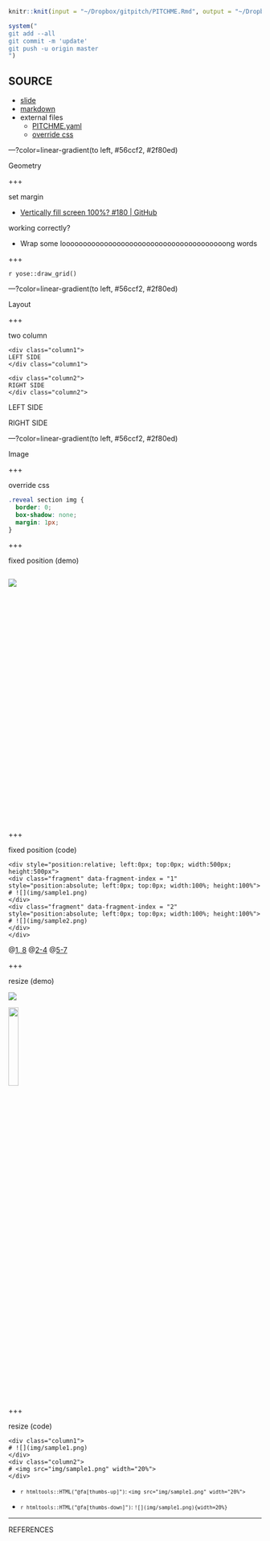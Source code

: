 ```r
knitr::knit(input = "~/Dropbox/gitpitch/PITCHME.Rmd", output = "~/Dropbox/gitpitch/PITCHME.md")

system("
git add --all
git commit -m 'update'
git push -u origin master
")
```

## SOURCE

- [slide](https://gitpitch.com/KeachMurakami/gitpitch_materials#/)
- [markdown](https://github.com/KeachMurakami/gitpitch_materials/blob/master/PITCHME.md)
- external files
    - [PITCHME.yaml](https://github.com/KeachMurakami/gitpitch_materials/blob/master/PITCHME.yaml)
    - [override css](https://github.com/KeachMurakami/gitpitch_materials/blob/master/css/PITCHME.css)

---?color=linear-gradient(to left, #56ccf2, #2f80ed)
<!-- .slide: class="center" -->

Geometry

+++


set margin

- [Vertically fill screen 100%? #180 | GitHub](https://github.com/hakimel/reveal.js/issues/180)

working correctly?

- Wrap some looooooooooooooooooooooooooooooooooooooong words

+++

`r yose::draw_grid()`



---?color=linear-gradient(to left, #56ccf2, #2f80ed)
<!-- .slide: class="center" -->

Layout

+++

two column

```
<div class="column1">
LEFT SIDE
</div class="column1">

<div class="column2">
RIGHT SIDE
</div class="column2">
```

<div class="column1">
LEFT SIDE
</div class="column1">

<div class="column2">
RIGHT SIDE
</div class="column2">

<!-- +++ -->

<!-- fixed horizontal element -->

<!-- ``` -->
<!-- <div style="position:absolute; top=700px; heigth:200px; color:white; background-color:orange"> -->
<!-- Fixed Footer Text -->
<!-- </div> -->
<!-- ``` -->

<!-- <div style="position:absolute; top=700px; heigth:200px; color:white; background-color:orange"> -->
<!-- Fixed Footer Text -->
<!-- </div> -->

---?color=linear-gradient(to left, #56ccf2, #2f80ed)
<!-- .slide: class="center" -->

Image

+++

override css

```css
.reveal section img {
  border: 0;
  box-shadow: none;
  margin: 1px;
}
```

+++

fixed position (demo)

<div style="position:relative; left:0px; top:0px; width:500px; height:500px">
<div class="fragment" data-fragment-index = "1" style="position:absolute; left:0px; top:0px; width:100%; height:100%">
![](img/sample1.png)
</div>
<div class="fragment" data-fragment-index = "2" style="position:absolute; left:0px; top:0px; width:100%; height:100%">
![](img/sample2.png)
</div>
</div>

+++

fixed position (code)

```
<div style="position:relative; left:0px; top:0px; width:500px; height:500px">
<div class="fragment" data-fragment-index = "1" style="position:absolute; left:0px; top:0px; width:100%; height:100%">
# ![](img/sample1.png)
</div>
<div class="fragment" data-fragment-index = "2" style="position:absolute; left:0px; top:0px; width:100%; height:100%">
# ![](img/sample2.png)
</div>
</div>
```

@[1, 8](generate fixed rectangle)
@[2-4](display the first plot using ‘fragment’)
@[5-7](display the second plot using ‘fragment’)

+++

resize (demo)

<div class="column1">
![](img/sample1.png)
</div>
<div class="column2">
<img src="img/sample1.png" width="20%">
</div>

+++

resize (code)

```
<div class="column1">
# ![](img/sample1.png)
</div>
<div class="column2">
# <img src="img/sample1.png" width="20%">
</div>
```

- <small>`r htmltools::HTML("@fa[thumbs-up]")`: `<img src="img/sample1.png" width="20%">`</small>

- <small>`r htmltools::HTML("@fa[thumbs-down]")`: `![](img/sample1.png){width=20%}`</small>


---

REFERENCES
<!-- .slide: class="center" -->
